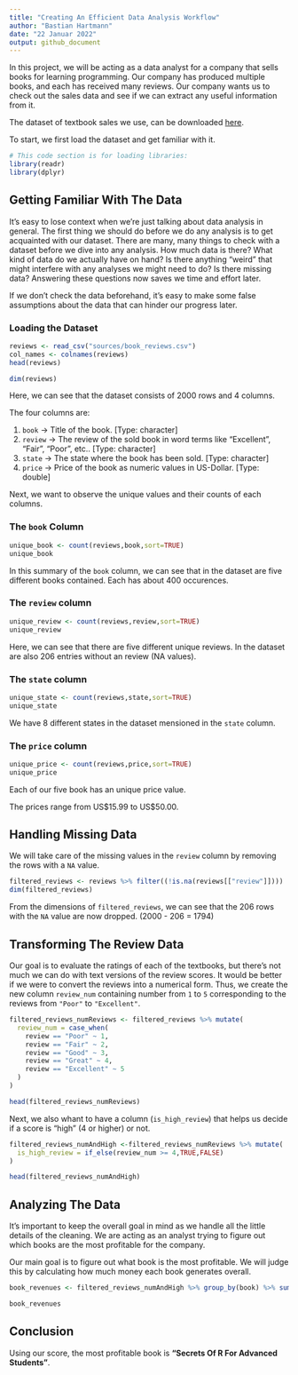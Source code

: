 ---
title: "Creating An Efficient Data Analysis Workflow"
author: "Bastian Hartmann"
date: "22 Januar 2022"
output: github_document
---

In this project, we will be acting as a data analyst for a company that sells books for learning programming. Our company has produced multiple books, and each has received many reviews. Our company wants us to check out the sales data and see if we can extract any useful information from it.

The dataset of textbook sales we use, can be downloaded [here](https://data.world/dataquest/book-reviews).

To start, we first load the dataset and get familiar with it.

```{r, include=FALSE}
# This code section is for loading libraries:
library(readr)
library(dplyr)
```


## Getting Familiar With The Data

It's easy to lose context when we're just talking about data analysis in general. The first thing we should do before we do any analysis is to get acquainted with our dataset. There are many, many things to check with a dataset before we dive into any analysis. How much data is there? What kind of data do we actually have on hand? Is there anything "weird" that might interfere with any analyses we might need to do? Is there missing data? Answering these questions now saves we time and effort later.

If we don't check the data beforehand, it's easy to make some false assumptions about the data that can hinder our progress later.

### Loading the Dataset

```{r}
reviews <- read_csv("sources/book_reviews.csv")
col_names <- colnames(reviews)
head(reviews)
```

```{r}
dim(reviews)
```

Here, we can see that the dataset consists of 2000 rows and 4 columns.

The four columns are:

1. `book` -> Title of the book. [Type: character]
2. `review` -> The review of the sold book in word terms like "Excellent", "Fair", "Poor", etc.. [Type: character]
3. `state` -> The state where the book has been sold. [Type: character]
4. `price` -> Price of the book as numeric values in US-Dollar. [Type: double]

Next, we want to observe the unique values and their counts of each columns.

### The `book` Column

```{r}
unique_book <- count(reviews,book,sort=TRUE)
unique_book
```

In this summary of the `book` column, we can see that in the dataset are five different books contained. Each has about 400 occurences.

### The `review` column

```{r}
unique_review <- count(reviews,review,sort=TRUE)
unique_review
```

Here, we can see that there are five different unique reviews. In the dataset are also 206 entries without an review (NA values).

### The `state` column

```{r}
unique_state <- count(reviews,state,sort=TRUE)
unique_state
```

We have 8 different states in the dataset mensioned in the `state` column.

### The `price` column

```{r}
unique_price <- count(reviews,price,sort=TRUE)
unique_price
```
Each of our five book has an unique price value.

The prices range from US\$15.99 to US\$50.00.

## Handling Missing Data

We will take care of the missing values in the `review` column by removing the rows with a `NA` value.

```{r}
filtered_reviews <- reviews %>% filter((!is.na(reviews[["review"]])))
dim(filtered_reviews)
```

From the dimensions of `filtered_reviews`, we can see that the 206 rows with the `NA` value are now dropped. (2000 - 206 = 1794)

## Transforming The Review Data

Our goal is to evaluate the ratings of each of the textbooks, but there's not much we can do with text versions of the review scores. It would be better if we were to convert the reviews into a numerical form. Thus, we create the new column `review_num` containing number from `1` to `5` corresponding to the reviews from `"Poor"` to `"Excellent"`.

```{r}
filtered_reviews_numReviews <- filtered_reviews %>% mutate(
  review_num = case_when(
    review == "Poor" ~ 1,
    review == "Fair" ~ 2,
    review == "Good" ~ 3,
    review == "Great" ~ 4,
    review == "Excellent" ~ 5
  )
)

head(filtered_reviews_numReviews)
```

Next, we also whant to have a column (`is_high_review`) that helps us decide if a score is "high" (4 or higher) or not.

```{r}
filtered_reviews_numAndHigh <-filtered_reviews_numReviews %>% mutate(
  is_high_review = if_else(review_num >= 4,TRUE,FALSE)
)

head(filtered_reviews_numAndHigh)
```

## Analyzing The Data

It's important to keep the overall goal in mind as we handle all the little details of the cleaning. We are acting as an analyst trying to figure out which books are the most profitable for the company.

Our main goal is to figure out what book is the most profitable. We will judge this by calculating how much money each book generates overall.

```{r}
book_revenues <- filtered_reviews_numAndHigh %>% group_by(book) %>% summarize(Revenue = sum(price), N = n()) %>% arrange(desc(Revenue))

book_revenues
```

## Conclusion

Using our score, the most profitable book is **"Secrets Of R For Advanced Students"**.
